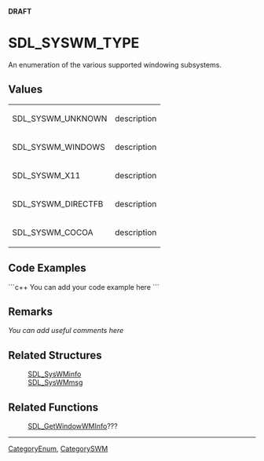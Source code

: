 <!-- pragma section-numbers off -->
<!-- pragma disable-camelcase -->
'''DRAFT'''

= SDL_SYSWM_TYPE =
An enumeration of the various supported windowing subsystems.


== Values ==
{|
|SDL_SYSWM_UNKNOWN
|description
|-
|SDL_SYSWM_WINDOWS
|description
|-
|SDL_SYSWM_X11
|description
|-
|SDL_SYSWM_DIRECTFB
|description
|-
|SDL_SYSWM_COCOA
|description
|}

== Code Examples ==
```c++
You can add your code example here
```

== Remarks ==
''You can add useful comments here''

== Related Structures ==
:[[SDL_SysWMinfo]]
:[[SDL_SysWMmsg]]

== Related Functions ==
:[[SDL_GetWindowWMInfo]]???

----
[[CategoryEnum]], [[CategorySWM]]
